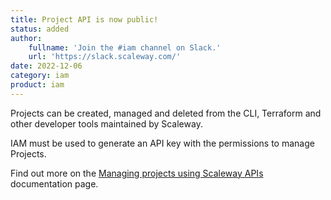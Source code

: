 ```yaml
---
title: Project API is now public!
status: added
author:
    fullname: 'Join the #iam channel on Slack.'
    url: 'https://slack.scaleway.com/'
date: 2022-12-06
category: iam
product: iam
---
```


Projects can be created, managed and deleted from the CLI, Terraform and other developer tools maintained by Scaleway.

IAM must be used to generate an API key with the permissions to manage Projects.

Find out more on the [Managing projects using Scaleway APIs](/identity-and-access-management/iam/api-cli/managing-projects) documentation page.
